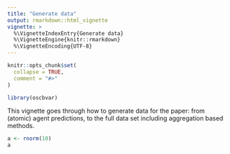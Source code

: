 ```yaml
---
title: "Generate data"
output: rmarkdown::html_vignette
vignette: >
  %\VignetteIndexEntry{Generate data}
  %\VignetteEngine{knitr::rmarkdown}
  %\VignetteEncoding{UTF-8}
---
```


```r
knitr::opts_chunk$set(
  collapse = TRUE,
  comment = "#>"
)
```

```r
library(oscbvar)
```

This vignette goes through how to generate data for the paper: from (atomic) agent predictions, to the full data set including aggregation based methods.

```r
a <- rnorm(10)
a
```
